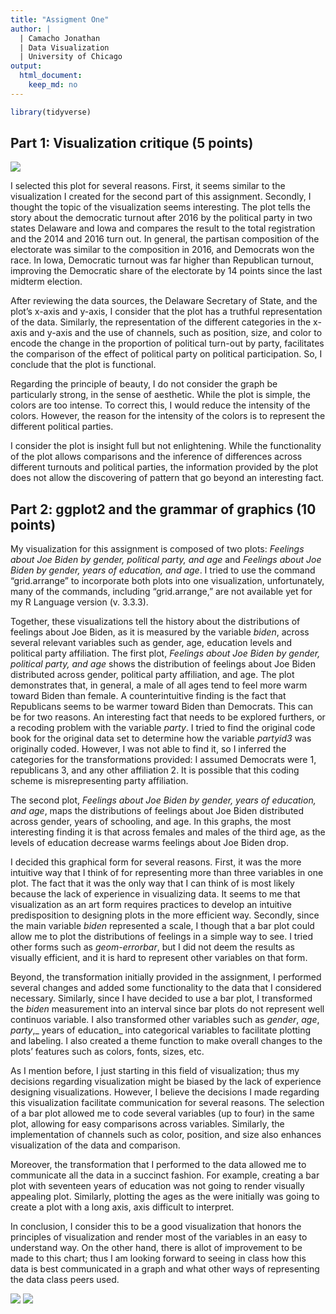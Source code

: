 ```yaml
---
title: "Assigment One"
author: |
  | Camacho Jonathan
  | Data Visualization
  | University of Chicago
output:
  html_document: 
    keep_md: no
---
```


```r
library(tidyverse)
```


## Part 1: Visualization critique (5 points)

![](./screenshot.png)

I selected this plot for several reasons. First, it seems similar to the visualization I created for the second part of this assignment. Secondly, I thought the topic of the visualization seems interesting. The plot tells the story about the democratic turnout after 2016 by the political party in two states Delaware and Iowa and compares the result to the total registration and the 2014 and 2016 turn out. In general, the partisan composition of the electorate was similar to the composition in 2016, and Democrats won the race. In Iowa, Democratic turnout was far higher than Republican turnout, improving the Democratic share of the electorate by 14 points since the last midterm election.

After reviewing the data sources, the Delaware Secretary of State, and the plot's x-axis and y-axis, I consider that the plot has a truthful representation of the data. Similarly, the representation of the different categories in the x-axis and y-axis and the use of channels, such as position, size, and color to encode the change in the proportion of political turn-out by party, facilitates the comparison of the effect of political party on political participation. So, I conclude that the plot is functional.

Regarding the principle of beauty, I do not consider the graph be particularly strong, in the sense of aesthetic. While the plot is simple, the colors are too intense.  To correct this, I would reduce the intensity of the colors. However, the reason for the intensity of the colors is to represent the different political parties. 

I consider the plot is insight full but not enlightening. While the functionality of the plot allows comparisons and the inference of differences across different turnouts and political parties, the information provided by the plot does not allow the discovering of pattern that go beyond an interesting fact.   



## Part 2: ggplot2 and the grammar of graphics (10 points)

  My visualization for this assignment is composed of two plots: _Feelings about Joe Biden by gender, political party, and age_ and _Feelings about Joe Biden by gender, years of education, and age_. I tried to use the command “grid.arrange” to incorporate both plots into one visualization, unfortunately, many of the commands, including “grid.arrange,” are not available yet for my R Language version (v. 3.3.3). 
  
Together, these visualizations tell the history about the distributions of feelings about Joe Biden, as it is measured by the variable _biden_, across several relevant variables such as gender, age, education levels and political party affiliation.
The first plot, _Feelings about Joe Biden by gender, political party, and age_ shows the distribution of feelings about Joe Biden distributed across gender, political party affiliation, and age. The plot demonstrates that, in general, a male of all ages tend to feel more warm toward Biden than female. A counterintuitive finding is the fact that Republicans seems to be warmer toward Biden than Democrats. This can be for two reasons. An interesting fact that needs to be explored furthers, or a recoding problem with the variable _party_. I tried to find the original code book for the original data set to determine how the variable _partyid3_ was originally coded. However, I was not able to find it, so I inferred the categories for the transformations provided: I assumed Democrats were 1, republicans 3, and any other affiliation 2. It is possible that this coding scheme is misrepresenting party affiliation.

The second plot, _Feelings about Joe Biden by gender, years of education, and age_, maps the distributions of feelings about Joe Biden distributed across gender, years of schooling, and age. In this graphs, the most interesting finding it is that across females and males of the third age, as the levels of education decrease warms feelings about Joe Biden drop. 

I decided this graphical form for several reasons. First, it was the more intuitive way that I think of for representing more than three variables in one plot. The fact that it was the only way that I can think of is most likely because the lack of experience in visualizing data. It seems to me that visualization as an art form requires practices to develop an intuitive predisposition to designing plots in the more efficient way. Secondly, since the main variable _biden_ represented a scale, I though that a bar plot could allow me to plot the distributions of feelings in a simple way to see. I tried other forms such as _geom-errorbar_, but I did not deem the results as visually efficient, and it is hard to represent other variables on that form.

  
Beyond, the transformation initially provided in the assignment, I performed several changes and added some functionality to the data that I considered necessary. Similarly, since I have decided to use a bar plot, I transformed the _biden_ measurement into an interval since bar plots do not represent well continuos variable. I also transformed other variables such as _gender_, _age_, _party_,_ years of education_ into categorical variables to facilitate plotting and labeling. I also created a theme function to make overall changes to the plots’ features such as colors, fonts, sizes, etc. 
  
As I mention before, I just starting in this field of visualization; thus my decisions regarding visualization might be biased by the lack of experience designing visualizations. However, I believe the decisions I made regarding this visualization facilitate communication for several reasons. The selection of a bar plot allowed me to code several variables (up to four) in the same plot, allowing for easy comparisons across variables. Similarly, the implementation of channels such as color, position, and size also enhances visualization of the data and comparison. 
  
Moreover, the transformation that I performed to the data allowed me to communicate all the data in a succinct fashion. For example, creating a bar plot with seventeen years of education was not going to render visually appealing plot. Similarly, plotting the ages as the were initially was going to create a plot with a long axis, axis difficult to interpret. 
  
In conclusion, I consider this to be a good visualization that honors the principles of visualization and render most of the variables in an easy to understand way. On the other hand, there is allot of improvement to be made to this chart; thus I am looking forward to seeing in class how this data is best communicated in a graph and what other ways of representing the data class peers used.


![](./graphics/by_party.png)
![](./graphics/by_educ_years.png)